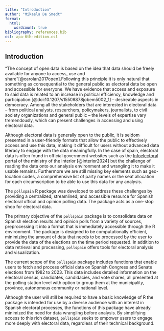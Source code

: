 ```yaml
---
title: "Introduction"
author: "Mikaela De Smedt"
format: 
  html:
    wordcount: true
bibliography: references.bib
csl: apa-6th-edition.csl
---
```


## Introduction

"The concept of open data is based on the idea that data should be freely available for anyone to access, use and share"[@carolan2017open].Following this principle it is only natural that something as consequential to the general public as electoral data be open and accessible for everyone. We have evidence that access and exposure to said data is related to an increase in political efficiency, knowledge and participation [@doi:10.1207/s15506878jobem5002_1] – desireable aspects in democracy. Among all the stakeholders that are interested in electoral data – from political analysts, researchers, policymakers, journalists, to civil society organizations and general public – the levels of expertise vary tremendously, which can present challenges in accessing and using electoral data.

Although electoral data is generally open to the public, it is seldom presented in a user-friendly formats that allow the public to effectively access and use this data, making it difficult for users without advanced data literacy to engage with the data meaningfully. In the case of spain, electoral data is often found in official government websites such as the [Infoelectoral](https://infoelectoral.interior.gob.es/es/elecciones-celebradas/area-de-descargas/) portal of the ministry of the interior [@interior2024] but the challenge of reading the data onto our analysis environment and wrangling it to make it usable remains. Furthermore we are still missing key elements such as geo-location codes, a comprehensive list of party names or the seat allocation for each circumscription to be able to use this data for any analysis.

The `pollspain` R package was developed to address these challenges by providing a centralized, streamlined, and accessible resource for Spanish electoral offical and opinion polling data. The package acts as a one-stop shop for electoral data.

The primary objective of the `pollspain` package is to consolidate data on Spanish election results and opinion polls from a variety of sources, preprocessing it into a format that is immediately accessible through the R environment. The package is designed to be computationally efficient, minimizing the amount of data that needs to be processed by the user to provide the data of the elections on the time period requested. In addition to data retrieval and processing, `pollspain` offers tools for electoral analysis and visualization.

The current scope of the `pollspain` package includes functions that enable users to fetch and process official data on Spanish Congress and Senate elections from 1982 to 2023. This data includes detailed information on the electoral census, candidates, candidacies, and vote shares, all presented at the polling station level with option to group them at the municipality, province, autonomous community or national level.

Although the user will still be required to have a basic knowledge of R the package is intended for use by a diverse audience with an interest in Spanish electoral processes, the functions of this package have already minimized the need for data wrangling before analysis. By simplifying access to this rich dataset, `pollspain` seeks to empower users to engage more deeply with electoral data, regardless of their technical background.
